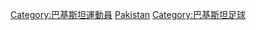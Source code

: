 {{Commonscat|Association football players from Pakistan}}

[[Category:巴基斯坦運動員|Category:巴基斯坦運動員]]
[[Category:各國足球運動員|Pakistan]]
[[Category:巴基斯坦足球|Category:巴基斯坦足球]]